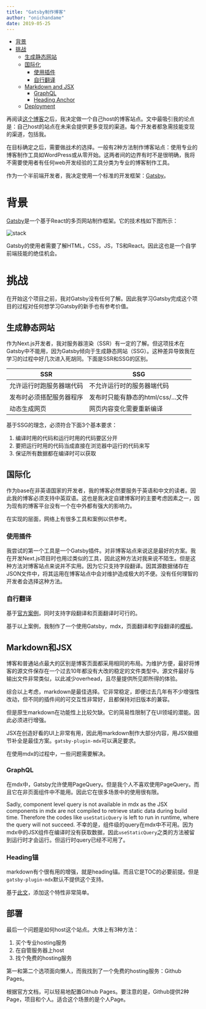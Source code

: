 ```yaml
---
title: "Gatsby制作博客"
author: "onichandame"
date: 2019-05-25
---
```


<!-- vim-markdown-toc GFM -->

* [背景](#背景)
* [挑战](#挑战)
  * [生成静态网站](#生成静态网站)
  * [国际化](#国际化)
    * [使用插件](#使用插件)
    * [自行翻译](#自行翻译)
  * [Markdown and JSX](#markdown-and-jsx)
    * [GraphQL](#graphql)
    * [Heading Anchor](#heading-anchor)
  * [Deployment](#deployment)

<!-- vim-markdown-toc -->

再阅读[这个博客][why-self-host]之后，我决定做一个自己host的博客站点。文中最吸引我的论点是：自己host的站点在未来会提供更多变现的渠道。每个开发者都急需技能变现的渠道，包括我。

在目标确定之后，需要做战术的选择。一般有2种方法制作博客站点：使用专业的博客制作工具如WordPress或从零开始。这两者间的边界有时不是很明确，我将不需要使用者有任何web开发经验的工具分类为专业的博客制作工具。

作为一个半前端开发者，我决定使用一个标准的开发框架：[Gatsby][gatsby]。

# 背景

[Gatsby][gatsby]是一个基于React的多页网站制作框架。它的技术栈如下图所示：

![stack](/image/gatsby-stack.png)

Gatsby的使用者需要了解HTML，CSS，JS，TS和React。因此这也是一个自学前端技能的绝佳机会。

# 挑战

在开始这个项目之前，我对Gatsby没有任何了解。因此我学习Gatsby完成这个项目的过程对任何想学习Gatsby的新手也有参考价值。

## 生成静态网站

作为Next.js开发者，我对服务器渲染（SSR）有一定的了解。但这项技术在Gatsby中不能用，因为Gatsby倾向于生成静态网站（SSG）。这种差异导致我在学习的过程中好几次进入死胡同。下面是SSR和SSG的区别。

| SSR                               | SSG                                        |
|-----------------------------------|--------------------------------------------|
| 允许运行时跑服务器端代码 | 不允许运行时的服务器端代码 |
| 发布时必须搭配服务器程序    | 发布时只能有静态的html/css/...文件 |
| 动态生成网页 | 网页内容变化需要重新编译    |

基于SSG的理念，必须符合下面3个基本要求：

1. 编译时用的代码和运行时用的代码要区分开
2. 要把运行时用的代码当成直接在浏览器中运行的代码来写
3. 保证所有数据都在编译时可以获取

## 国际化

作为base在非英语国家的开发者，我的博客必然要服务于英语和中文的读者。因此我的博客必须支持中英双语。这也是我决定自建博客时的主要考虑因素之一，因为现有的博客平台没有一个在中外都有强大的影响力。

在实现的层面，网络上有很多工具和案例以供参考。

### 使用插件

我尝试的第一个工具是一个Gatsby插件。对非博客站点来说这是最好的方案。我在开发Next.js项目时也用过类似的工具，因此这种方法对我来说不陌生。但是这种方法对博客站点来说并不实用。因为它只支持字段翻译。因其源数据储存在JSON文件中，将其运用在博客站点中会对维护造成极大的不便。没有任何理智的开发者会选择这种方法。

### 自行翻译

基于[官方案例](https://github.com/gatsbyjs/gatsby/tree/master/examples/using-i18n/)，同时支持字段翻译和页面翻译时可行的。

基于以上案例，我制作了一个使用Gatsby，mdx，页面翻译和字段翻译的[模板][template]。

## Markdown和JSX

博客和普通站点最大的区别是博客页面都采用相同的布局。为维护方便，最好将博客的源文件保存在一个过去10年都没有大改的稳定的文件类型中。源文件最好与输出文件非常类似，以此减少overhead，且尽量提供所见即所得的体验。

综合以上考虑，markdown是最佳选择。它非常稳定，即便过去几年有不少增强性改动，但不同的插件间的可交互性非常好，且都保持对旧版本的兼容。

但是原生markdown在功能性上比较欠缺。它的简易性限制了在UI领域的潜能。因此必须进行增强。

JSX在创造好看的UI上非常有用，因此用markdown制作大部分内容，用JSX做细节补全是最佳方案。`gatsby-plugin-mdx`可以满足要求。

在使用mdx的过程中，一些问题需要解决。

### GraphQL

在mdx中，Gatsby允许使用PageQuery。但是我个人不喜欢使用PageQuery。而且它在非页面组件中不能用。因此它在很多场景中的使用很有限。

Sadly, component level query is not available in mdx as the JSX components in mdx are not compiled to retrieve static data during build time. Therefore the codes like `useStaticQuery` is left to run in runtime, where the query will not succeed.
不幸的是，组件级的query在mdx中不可用。因为mdx中的JSX组件在编译时没有获取数据，因此`useStaticQuery`之类的方法被留到运行时才会运行。但运行时query已经不可用了。

### Heading锚

markdown有个很有用的增强，就是heading锚。而且它是TOC的必要前提。但是`gatsby-plugin-mdx`默认不提供这个支持。

基于[此文][heading-anchor]，添加这个特性非常简单。

## 部署

最后一个问题是如何host这个站点。大体上有3种方法：

1. 买个专业hosting服务
2. 在自管服务器上host
3. 找个免费的hosting服务

第一和第二个选项面向懒人，而我找到了一个免费的hosting服务：Github Pages。

根据官方文档，可以轻易地配置Github Pages。要注意的是，Github提供2种Page，项目和个人。适合这个场景的是个人Page。

[gatsby]: https://www.gatsbyjs.org
[why-self-host]: https://bloggingexplorer.com/self-hosted-blog
[i18n]: https://github.com/angeloocana/gatsby-plugin-i18n
[template]: https://github.com/onichandame/gatsby-template
[heading-anchor]: https://johno.com/mdx-table-of-contents-components-in-gatsby
